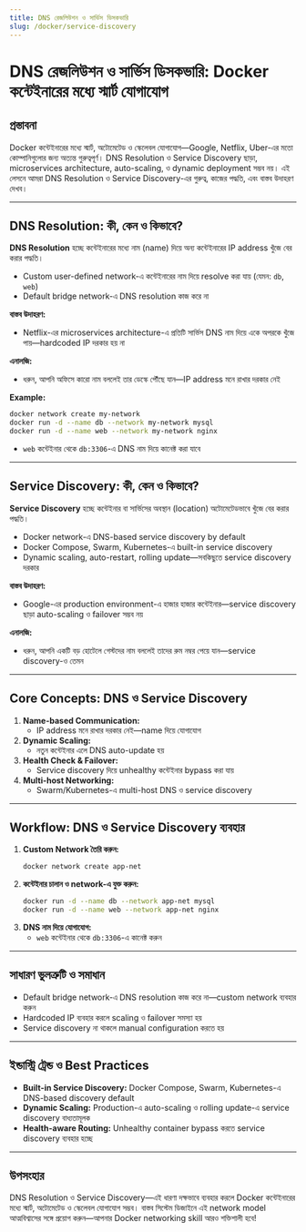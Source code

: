 ```yaml
---
title: DNS রেজলিউশন ও সার্ভিস ডিসকভারি
slug: /docker/service-discovery
---
```


# DNS রেজলিউশন ও সার্ভিস ডিসকভারি: Docker কন্টেইনারের মধ্যে স্মার্ট যোগাযোগ

## প্রস্তাবনা

Docker কন্টেইনারের মধ্যে স্মার্ট, অটোমেটেড ও স্কেলেবল যোগাযোগ—Google, Netflix, Uber-এর মতো কোম্পানিগুলোর জন্য অত্যন্ত গুরুত্বপূর্ণ। DNS Resolution ও Service Discovery ছাড়া, microservices architecture, auto-scaling, ও dynamic deployment সম্ভব নয়। এই লেসনে আমরা DNS Resolution ও Service Discovery-এর গুরুত্ব, কাজের পদ্ধতি, এবং বাস্তব উদাহরণ দেখব।

---

## DNS Resolution: কী, কেন ও কিভাবে?

**DNS Resolution** হচ্ছে কন্টেইনারের মধ্যে নাম (name) দিয়ে অন্য কন্টেইনারের IP address খুঁজে বের করার পদ্ধতি।

- Custom user-defined network-এ কন্টেইনারের নাম দিয়ে resolve করা যায় (যেমন: `db`, `web`)
- Default bridge network-এ DNS resolution কাজ করে না

**বাস্তব উদাহরণ:**
- Netflix-এর microservices architecture-এ প্রতিটি সার্ভিস DNS নাম দিয়ে একে অপরকে খুঁজে পায়—hardcoded IP দরকার হয় না

**এনালজি:**
- ধরুন, আপনি অফিসে কারো নাম বললেই তার ডেস্কে পৌঁছে যান—IP address মনে রাখার দরকার নেই

**Example:**
```bash
docker network create my-network
docker run -d --name db --network my-network mysql
docker run -d --name web --network my-network nginx
```
- `web` কন্টেইনার থেকে `db:3306`-এ DNS নাম দিয়ে কানেক্ট করা যাবে

---

## Service Discovery: কী, কেন ও কিভাবে?

**Service Discovery** হচ্ছে কন্টেইনার বা সার্ভিসের অবস্থান (location) অটোমেটেডভাবে খুঁজে বের করার পদ্ধতি।

- Docker network-এ DNS-based service discovery by default
- Docker Compose, Swarm, Kubernetes-এ built-in service discovery
- Dynamic scaling, auto-restart, rolling update—সবকিছুতে service discovery দরকার

**বাস্তব উদাহরণ:**
- Google-এর production environment-এ হাজার হাজার কন্টেইনার—service discovery ছাড়া auto-scaling ও failover সম্ভব নয়

**এনালজি:**
- ধরুন, আপনি একটি বড় হোটেলে গেস্টদের নাম বললেই তাদের রুম নম্বর পেয়ে যান—service discovery-ও তেমন

---

## Core Concepts: DNS ও Service Discovery

1. **Name-based Communication:**
    - IP address মনে রাখার দরকার নেই—name দিয়ে যোগাযোগ
2. **Dynamic Scaling:**
    - নতুন কন্টেইনার এলে DNS auto-update হয়
3. **Health Check & Failover:**
    - Service discovery দিয়ে unhealthy কন্টেইনার bypass করা যায়
4. **Multi-host Networking:**
    - Swarm/Kubernetes-এ multi-host DNS ও service discovery

---

## Workflow: DNS ও Service Discovery ব্যবহার

1. **Custom Network তৈরি করুন:**
    ```bash
    docker network create app-net
    ```
2. **কন্টেইনার চালান ও network-এ যুক্ত করুন:**
    ```bash
    docker run -d --name db --network app-net mysql
    docker run -d --name web --network app-net nginx
    ```
3. **DNS নাম দিয়ে যোগাযোগ:**
    - `web` কন্টেইনার থেকে `db:3306`-এ কানেক্ট করুন

---

## সাধারণ ভুলত্রুটি ও সমাধান

- Default bridge network-এ DNS resolution কাজ করে না—custom network ব্যবহার করুন
- Hardcoded IP ব্যবহার করলে scaling ও failover সমস্যা হয়
- Service discovery না থাকলে manual configuration করতে হয়

---

## ইন্ডাস্ট্রি ট্রেন্ড ও Best Practices

- **Built-in Service Discovery:** Docker Compose, Swarm, Kubernetes-এ DNS-based discovery default
- **Dynamic Scaling:** Production-এ auto-scaling ও rolling update-এ service discovery বাধ্যতামূলক
- **Health-aware Routing:** Unhealthy container bypass করতে service discovery ব্যবহার হচ্ছে

---

## উপসংহার

DNS Resolution ও Service Discovery—এই ধারণা দক্ষভাবে ব্যবহার করলে Docker কন্টেইনারের মধ্যে স্মার্ট, অটোমেটেড ও স্কেলেবল যোগাযোগ সম্ভব। বাস্তব সিস্টেম ডিজাইনে এই network model আত্মবিশ্বাসের সঙ্গে প্রয়োগ করুন—আপনার Docker networking skill আরও শক্তিশালী হবে!
